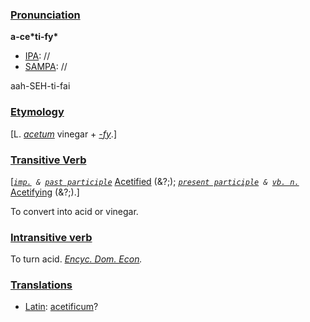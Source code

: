 ===[[Pronunciation]]===

'''a-ce*ti-fy*'''
*[[IPA]]: //
*[[SAMPA]]: //
aah-SEH-ti-fai
===[[Etymology]]===

[L. ''[[acetum]]'' vinegar + ''[[-fy]]''.]
===[[Transitive Verb]]===

[''<code>[[imp. (part of speech)|imp.]] & [[past participle]]</code>'' [[Acetified]] (&?;); ''<code>[[present participle]] & [[vb. n. (part of speech)|vb. n.]]</code>'' [[Acetifying]] (&?;).]

To convert into acid or vinegar.
===[[Intransitive verb]]===

To turn acid. ''[[Encyc. Dom. Econ]].''
===[[Translations]]===

*[[Latin]]: [[acetificum]]?